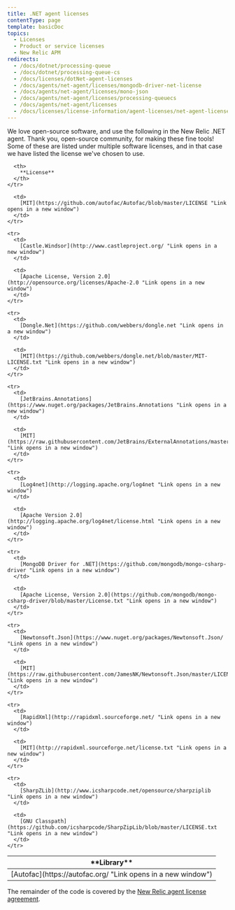 ```yaml
---
title: .NET agent licenses
contentType: page
template: basicDoc
topics:
  - Licenses
  - Product or service licenses
  - New Relic APM
redirects:
  - /docs/dotnet/processing-queue
  - /docs/dotnet/processing-queue-cs
  - /docs/licenses/dotNet-agent-licenses
  - /docs/agents/net-agent/licenses/mongodb-driver-net-license
  - /docs/agents/net-agent/licenses/mono-json
  - /docs/agents/net-agent/licenses/processing-queuecs
  - /docs/agents/net-agent/licenses
  - /docs/licenses/license-information/agent-licenses/net-agent-licenses
---
```


We love open-source software, and use the following in the New Relic .NET agent. Thank you, open-source community, for making these fine tools! Some of these are listed under multiple software licenses, and in that case we have listed the license we've chosen to use.

<Table>
  <thead>
    <tr>
      <th width={250}>
        **Library**
      </th>

      <th>
        **License**
      </th>
    </tr>
  </thead>

  <tbody>
    <tr>
      <td>
        [Autofac](https://autofac.org/ "Link opens in a new window")
      </td>

      <td>
        [MIT](https://github.com/autofac/Autofac/blob/master/LICENSE "Link opens in a new window")
      </td>
    </tr>

    <tr>
      <td>
        [Castle.Windsor](http://www.castleproject.org/ "Link opens in a new window")
      </td>

      <td>
        [Apache License, Version 2.0](http://opensource.org/licenses/Apache-2.0 "Link opens in a new window")
      </td>
    </tr>

    <tr>
      <td>
        [Dongle.Net](https://github.com/webbers/dongle.net "Link opens in a new window")
      </td>

      <td>
        [MIT](https://github.com/webbers/dongle.net/blob/master/MIT-LICENSE.txt "Link opens in a new window")
      </td>
    </tr>

    <tr>
      <td>
        [JetBrains.Annotations](https://www.nuget.org/packages/JetBrains.Annotations "Link opens in a new window")
      </td>

      <td>
        [MIT](https://raw.githubusercontent.com/JetBrains/ExternalAnnotations/master/LICENSE.md "Link opens in a new window")
      </td>
    </tr>

    <tr>
      <td>
        [Log4net](http://logging.apache.org/log4net "Link opens in a new window")
      </td>

      <td>
        [Apache Version 2.0](http://logging.apache.org/log4net/license.html "Link opens in a new window")
      </td>
    </tr>

    <tr>
      <td>
        [MongoDB Driver for .NET](https://github.com/mongodb/mongo-csharp-driver "Link opens in a new window")
      </td>

      <td>
        [Apache License, Version 2.0](https://github.com/mongodb/mongo-csharp-driver/blob/master/License.txt "Link opens in a new window")
      </td>
    </tr>

    <tr>
      <td>
        [Newtonsoft.Json](https://www.nuget.org/packages/Newtonsoft.Json/ "Link opens in a new window")
      </td>

      <td>
        [MIT](https://raw.githubusercontent.com/JamesNK/Newtonsoft.Json/master/LICENSE.md "Link opens in a new window")
      </td>
    </tr>

    <tr>
      <td>
        [RapidXml](http://rapidxml.sourceforge.net/ "Link opens in a new window")
      </td>

      <td>
        [MIT](http://rapidxml.sourceforge.net/license.txt "Link opens in a new window")
      </td>
    </tr>

    <tr>
      <td>
        [SharpZLib](http://www.icsharpcode.net/opensource/sharpziplib "Link opens in a new window")
      </td>

      <td>
        [GNU Classpath](https://github.com/icsharpcode/SharpZipLib/blob/master/LICENSE.txt "Link opens in a new window")
      </td>
    </tr>
  </tbody>
</Table>

The remainder of the code is covered by the [New Relic agent license agreement](/docs/licenses/license-information/other-licenses/new-relic-agent-license).
